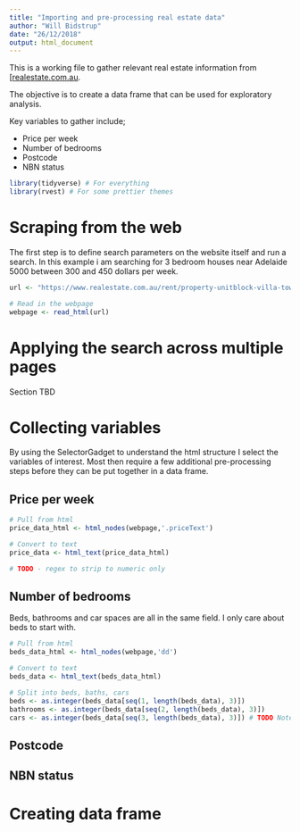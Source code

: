 ```yaml
---
title: "Importing and pre-processing real estate data"
author: "Will Bidstrup"
date: "26/12/2018"
output: html_document
---
```


This is a working file to gather relevant real estate information from [[realestate.com.au](https://www.realestate.com.au/rent/).  

The objective is to create a data frame that can be used for exploratory analysis.  

Key variables to gather include;  

- Price per week 
- Number of bedrooms  
- Postcode
- NBN status


```r
library(tidyverse) # For everything
library(rvest) # For some prettier themes
```

# Scraping from the web

The first step is to define search parameters on the website itself and run a search. In this example i am searching for 3 bedroom houses near Adelaide 5000 between 300 and 450 dollars per week.   

```r
url <- "https://www.realestate.com.au/rent/property-unitblock-villa-townhouse-unit+apartment-house-with-3-bedrooms-between-300-450-in-adelaide,+sa+5000/list-1"
```

```r
# Read in the webpage
webpage <- read_html(url)
```


# Applying the search across multiple pages  

Section TBD

# Collecting variables

By using the SelectorGadget to understand the html structure I select the variables of interest. Most then require a few additional pre-processing steps before they can be put together in a data frame.   

## Price per week

```r
# Pull from html
price_data_html <- html_nodes(webpage,'.priceText')

# Convert to text
price_data <- html_text(price_data_html)

# TODO - regex to strip to numeric only

```


## Number of bedrooms

Beds, bathrooms and car spaces are all in the same field. I only care about beds to start with.  

```r
# Pull from html
beds_data_html <- html_nodes(webpage,'dd')

# Convert to text
beds_data <- html_text(beds_data_html)

# Split into beds, baths, cars
beds <- as.integer(beds_data[seq(1, length(beds_data), 3)])
bathrooms <- as.integer(beds_data[seq(2, length(beds_data), 3)])
cars <- as.integer(beds_data[seq(3, length(beds_data), 3)]) # TODO Note - looks like one less - could be that this number does not exist in one of the listings?

```



## Postcode  

## NBN status


# Creating data frame
